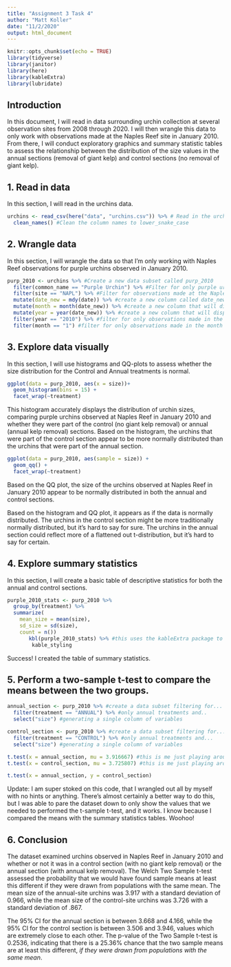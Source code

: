 ```yaml
---
title: "Assignment 3 Task 4"
author: "Matt Koller"
date: "11/2/2020"
output: html_document
---
```


```r
knitr::opts_chunk$set(echo = TRUE)
library(tidyverse)
library(janitor)
library(here)
library(kableExtra)
library(lubridate)
```

## Introduction

In this document, I will read in data surrounding urchin collection at several observation sites from 2008 through 2020. I will then wrangle this data to only work with observations made at the Naples Reef site in January 2010. From there, I will conduct exploratory graphics and summary statistic tables to assess the relationship between the distribution of the size values in the annual sections (removal of giant kelp) and control sections (no removal of giant kelp).

## 1. Read in data

In this section, I will read in the urchins data.

```r
urchins <- read_csv(here("data", "urchins.csv")) %>% # Read in the urchins.csv file from the data subfolder 
  clean_names() #Clean the column names to lower_snake_case
```

## 2. Wrangle data

In this section, I will wrangle the data so that I'm only working with Naples Reef observations for purple urchins observed in January 2010.

```r
purp_2010 <- urchins %>% #Create a new data subset called purp_2010
  filter(common_name == "Purple Urchin") %>% #Filter for only purple urchins
  filter(site == "NAPL") %>% #Filter for observations made at the Naples Reef site
  mutate(date_new = mdy(date)) %>% #create a new column called date_new that will format the date column in date format
  mutate(month = month(date_new)) %>% #create a new column that will display only the month
  mutate(year = year(date_new)) %>% #create a new column that will display only the year
  filter(year == "2010") %>% #filter for only observations made in the year 2010
  filter(month == "1") #filter for only observations made in the month of January
```

## 3. Explore data visually

In this section, I will use histograms and QQ-plots to assess whether the size distribution for the Control and Annual treatments is normal.

```r
ggplot(data = purp_2010, aes(x = size))+
  geom_histogram(bins = 15) +
  facet_wrap(~treatment)
```

This histogram accurately displays the distribution of urchin sizes, comparing purple urchins observed at Naples Reef in January 2010 and whether they were part of the control (no giant kelp removal) or annual (annual kelp removal) sections. Based on the histogram, the urchins that were part of the control section appear to be more normally distributed than the urchins that were part of the annual section.

```r
ggplot(data = purp_2010, aes(sample = size)) +
  geom_qq() +
  facet_wrap(~treatment)
```

Based on the QQ plot, the size of the urchins observed at Naples Reef in January 2010 appear to be normally distributed in both the annual and control sections.

Based on the histogram and QQ plot, it appears as if the data is normally distributed. The urchins in the control section might be more traditionally normally distributed, but it's hard to say for sure. The urchins in the annual section could reflect more of a flattened out t-distribution, but it's hard to say for certain.

## 4. Explore summary statistics

In this section, I will create a basic table of descriptive statistics for both the annual and control sections. 

```r
purple_2010_stats <- purp_2010 %>% 
  group_by(treatment) %>% 
  summarize(
    mean_size = mean(size),
    sd_size = sd(size),
    count = n())
       kbl(purple_2010_stats) %>% #this uses the kableExtra package to make the summary stats table look neat and tidy!
        kable_styling
```

Success! I created the table of summary statistics.

## 5. Perform a two-sample t-test to compare the means between the two groups.

```r
annual_section <- purp_2010 %>% #create a data subset filtering for...
  filter(treatment == "ANNUAL") %>% #only annual treatments and..
  select("size") #generating a single column of variables

control_section <- purp_2010 %>% #create a data subset filtering for...
  filter(treatment == "CONTROL") %>% #only annual treatments and...
  select("size") #generating a single column of variables

t.test(x = annual_section, mu = 3.916667) #this is me just playing around, pls ignore
t.test(x = control_section, mu = 3.725807) #this is me just playing around, pls ignore

t.test(x = annual_section, y = control_section)

```

Update: I am super stoked on this code, that I wrangled out all by myself with no hints or anything. There's almost certainly a better way to do this, but I was able to pare the dataset down to only show the values that we needed to performed the t-sample t-test, and it works. I know  because I compared the means with the summary statistics tables. Woohoo!

## 6. Conclusion

The dataset examined urchins observed in Naples Reef in January 2010 and whether or not it was in a control section (with no giant kelp removal) or the annual section (with annual kelp removal). The Welch Two Sample t-test assessed the probability that we would have found sample means at least this different if they were drawn from populations with the same mean. The mean size of the annual-site urchins was 3.917 with a standard deviation of 0.966, while the mean size of the control-site urchins was 3.726 with a standard deviation of .867. 

The 95% CI for the annual section is between 3.668 and 4.166, while the 95% CI for the control section is between 3.506 and 3.946, values which are extremely close to each other. The p-value of the Two Sample t-test is 0.2536, indicating that there is a 25.36% chance that the two sample means are at least this different, *if they were drawn from populations with the same mean*.
